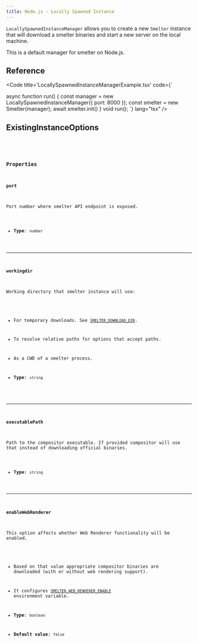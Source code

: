 ```yaml
---
title: Node.js - Locally Spawned Instance
---
```



`LocallySpawnedInstanceManager` allows you to create a new `Smelter` instance that will
download a smelter binaries and start a new server on the local machine.

This is a default manager for smelter on Node.js.

## Reference

<Code title='LocallySpawnedInstanceManagerExample.tsx' code={`

  async function run() {
    const manager = new LocallySpawnedInstanceManager({
      port: 8000
    });
    const smelter = new Smelter(manager);
    await smelter.init()
  }
  void run();
`} lang="tsx" />

## ExistingInstanceOptions

<CollapsibleDetails summaryTitle="Type definitions" open>
  <Code
    code={`
  type LocallySpawnedInstanceOptions = {
    port: number;
    workingdir?: string;
    executablePath?: string;
    enableWebRenderer?: boolean;
  };
`}
    lang="tsx"
  />
</CollapsibleDetails>

### Properties

#### port

Port number where smelter API endpoint is exposed.

- **Type**: `number`

---

#### workingdir

Working directory that smelter instance will use:

- For temporary downloads. See [`SMELTER_DOWNLOAD_DIR`](/deployment/configuration#smelter_download_dir).
- To resolve relative paths for options that accept paths.
- As a CWD of a smelter process.

- **Type**: `string`

---

#### executablePath

Path to the compositor executable. If provided compositor will use that instead of downloading official binaries.

- **Type**: `string`

---

#### enableWebRenderer

This option affects whether Web Renderer functionality will be enabled.

- Based on that value appropriate compositor binaries are downloaded (with or without web rendering support).
- It configures [`SMELTER_WEB_RENDERER_ENABLE`](/deployment/configuration#smelter_web_renderer_enable) environment variable.

- **Type**: `boolean`
- **Default value**: `false`
